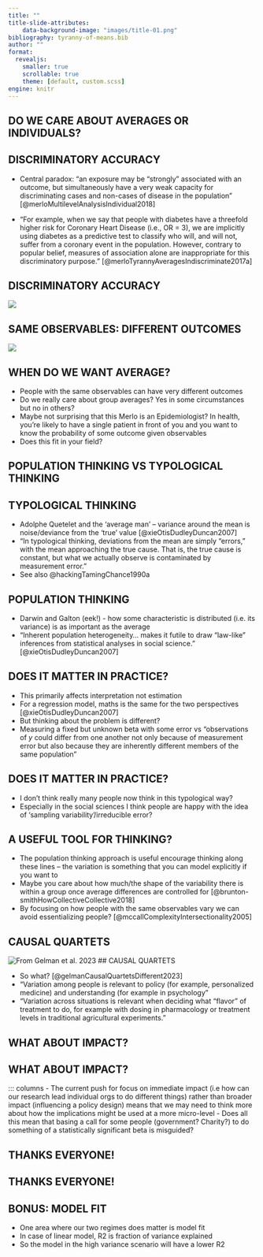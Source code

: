 ```yaml
---
title: ""
title-slide-attributes:
    data-background-image: "images/title-01.png"
bibliography: tyranny-of-means.bib
author: ""
format:
  revealjs:
    smaller: true
    scrollable: true
    theme: [default, custom.scss]
engine: knitr
---
```

## {#slide1-id data-menu-title="Slide 1 title for outline" background-image="images/title-01.png"}

## {#slide2-id data-menu-title="Slide 2 title for outline" background-image="images/title-02.png"}

## {#slide3-id data-menu-title="Slide 3 title for outline" background-image="images/fig-01-01.png"}

## {#slide4-id data-menu-title="Slide 4 title for outline" background-image="images/fig-01-02.png"}

## {#slide5-id data-menu-title="Slide 5 title for outline" background-image="images/fig-02-01.png"}

## {#slide6-id data-menu-title="Slide 6 title for outline" background-image="images/fig-02-02.png"}

## DO WE CARE ABOUT AVERAGES OR INDIVIDUALS? {.center background-image="images/blank-background.png"}

## DISCRIMINATORY ACCURACY

- Central paradox: “an exposure may be “strongly” associated with an outcome, but simultaneously have a very weak capacity for discriminating cases and non-cases of disease in the population” [@merloMultilevelAnalysisIndividual2018]

- “For example, when we say that people with diabetes have a threefold higher risk for Coronary Heart Disease (i.e., OR = 3), we are implicitly using diabetes as a predictive test to classify who will, and will not, suffer from a coronary event in the population. However, contrary to popular belief, measures of association alone are inappropriate for this discriminatory purpose.” [@merloTyrannyAveragesIndiscriminate2017a]


## DISCRIMINATORY ACCURACY

![](https://raw.githubusercontent.com/benmatthewsed/what_to_do_odds_ratios/main/03_figures/merlo_plot.png)

## SAME OBSERVABLES: DIFFERENT OUTCOMES

![](images/qlp-results-figure.png){fig-alt="Estimated Adult Conviction Trajectory Probabilities by Sex, Indigenous Status and Childhood System Contact."}

## WHEN DO WE WANT AVERAGE?
- People with the same observables can have very different outcomes
- Do we really care about group averages? Yes in some circumstances but no in others?
- Maybe not surprising that this Merlo is an Epidemiologist? In health, you’re likely to have a single patient in front of you and you want to know the probability of some outcome given observables
- Does this fit in your field?


## POPULATION THINKING VS TYPOLOGICAL THINKING {.center background-image="images/blank-background.png"}

## TYPOLOGICAL THINKING

- Adolphe Quetelet and the ‘average man’ – variance around the mean is noise/deviance from the ‘true’ value [@xieOtisDudleyDuncan2007]
- “In typological thinking, deviations from the mean are simply “errors,” with the mean approaching the true cause. That is, the true cause is constant, but what we actually observe is contaminated by measurement error.”
- See also @hackingTamingChance1990a

## POPULATION THINKING

- Darwin and Galton (eek!) - how some characteristic is distributed (i.e. its variance) is as important as the average
- “Inherent population heterogeneity… makes it futile to draw “law-like” inferences from statistical analyses in social science.” [@xieOtisDudleyDuncan2007]

## DOES IT MATTER IN PRACTICE?

- This primarily affects interpretation not estimation
- For a regression model, maths is the same for the two perspectives [@xieOtisDudleyDuncan2007]
- But thinking about the problem is different?
- Measuring a fixed but unknown beta with some error vs “observations of _y_ could differ from one another not only because of measurement error but also because they are inherently different members of the same population”

## DOES IT MATTER IN PRACTICE?

- I don’t think really many people now think in this typological way?
- Especially in the social sciences I think people are happy with the idea of ‘sampling variability’/irreducible error?

## A USEFUL TOOL FOR THINKING?

- The population thinking approach is useful encourage thinking along these lines – the variation is something that you can model explicitly if you want to
- Maybe you care about how much/the shape of the variability there is within a group once average differences are controlled for [@brunton-smithHowCollectiveCollective2018]
- By focusing on how people with the same observables vary we can avoid essentializing people? [@mccallComplexityIntersectionality2005]

## CAUSAL QUARTETS

![From Gelman et al. 2023](images/causal-quartets.png){.r-stretch}
## CAUSAL QUARTETS

- So what? [@gelmanCausalQuartetsDifferent2023]
- "Variation among people is relevant to policy (for example, personalized medicine) and understanding (for example in psychology"
- "Variation across situations is relevant when deciding what “flavor” of treatment to do, for example with dosing in pharmacology or treatment levels in traditional agricultural experiments."



## WHAT ABOUT IMPACT? {.center background-image="images/blank-background.png"}


## WHAT ABOUT IMPACT? 

::: columns
- The current push for focus on immediate impact (i.e how can our research lead individual orgs to do different things) rather than broader impact (influencing a policy design) means that we may need to think more about how the implications might be used at a more micro-level 
- Does all this mean that basing a call for some people (government? Charity?) to do something of a statistically significant beta is misguided?



## THANKS EVERYONE! {.center background-image="images/blank-background.png"}


## THANKS EVERYONE! {.smaller background-image="images/blank-background.png"}

::: {#refs}
:::


## BONUS: MODEL FIT

- One area where our two regimes does matter is model fit
- In case of linear model, R2 is fraction of variance explained
- So the model in the high variance scenario will have a lower R2
